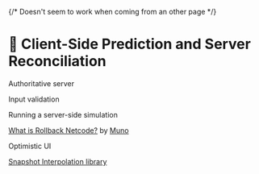 {/* Doesn't seem to work when coming from an other page */}


# 🤝 Client-Side Prediction and Server Reconciliation

<Todo>

Authoritative server

Input validation

Running a server-side simulation

[What is Rollback Netcode?](https://bymuno.com/post/rollback) by
[Muno](https://twitter.com/munosnail)

Optimistic UI

[Snapshot Interpolation library](https://github.com/geckosio/snapshot-interpolation)

</Todo>
